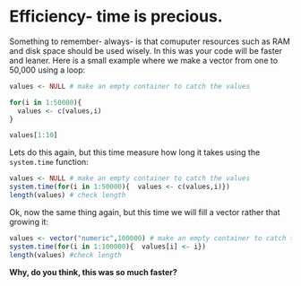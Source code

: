 # Efficiency- time is precious.

Something to remember- always- is that comuputer resources such as RAM and disk space should be used wisely. In this was your code will be faster and leaner. Here is a small example where we make a vector from one to 50,000 using a loop:

```r
values <- NULL # make an empty container to catch the values

for(i in 1:50000){
  values <- c(values,i)
}

values[1:10]
```

Lets do this again, but this time measure how long it takes using the `system.time` function:

```r
values <- NULL # make an empty container to catch the values
system.time(for(i in 1:50000){  values <- c(values,i)})
length(values) # check length
```

Ok, now the same thing again, but this time we will fill a vector rather that growing it:

```r
values <- vector("numeric",100000) # make an empty container to catch the values
system.time(for(i in 1:100000){  values[i] <- i})
length(values) #check length
```
**Why, do you think, this was so much faster?**


